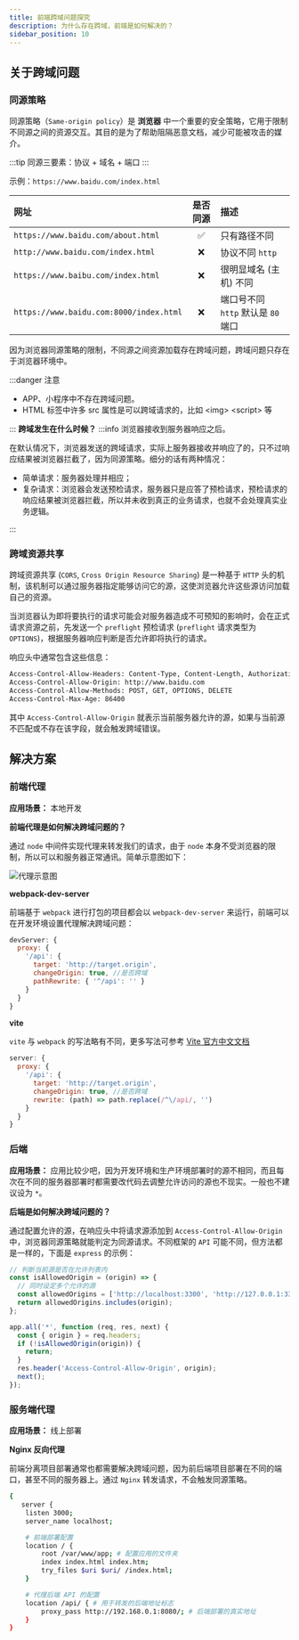 ```yaml
---
title: 前端跨域问题探究
description: 为什么存在跨域，前端是如何解决的？
sidebar_position: 10
---
```


<Author count={2800} publish="2023-4-8 0:30" update="" />

## 关于跨域问题

### 同源策略

同源策略（`Same-origin policy`）是 <Highlight>**浏览器**</Highlight> 中一个重要的安全策略，它用于限制不同源之间的资源交互。其目的是为了帮助阻隔恶意文档，减少可能被攻击的媒介。

:::tip
同源三要素：协议 + 域名 + 端口
:::

<!--truncate-->

>

示例：`https://www.baidu.com/index.html`

| 网址                                    | 是否同源 | 描述                               |
| :-------------------------------------- | :------: | :--------------------------------- |
| `https://www.baidu.com/about.html`      |    ✅    | 只有路径不同                       |
| `http://www.baidu.com/index.html`       |    ❌    | 协议不同 `http`                    |
| `https://www.baibu.com/index.html`      |    ❌    | 很明显域名 (主机) 不同             |
| `https://www.baidu.com:8000/index.html` |    ❌    | 端口号不同 `http` 默认是 `80` 端口 |

因为浏览器同源策略的限制，不同源之间资源加载存在跨域问题，<Emphasis>跨域问题只存在于浏览器环境中</Emphasis>。

:::danger 注意

- APP、小程序中不存在跨域问题。
- HTML 标签中许多 src 属性是可以跨域请求的，比如 <img\> <script\> 等

:::
**跨域发生在什么时候？**
:::info
浏览器接收到服务器响应之后。

在默认情况下，浏览器发送的跨域请求，实际上服务器接收并响应了的，只不过响应结果被浏览器拦截了，因为同源策略。细分的话有两种情况：

- 简单请求：服务器处理并相应；
- 复杂请求：浏览器会发送预检请求，服务器只是应答了预检请求，预检请求的响应结果被浏览器拦截，所以并未收到真正的业务请求，也就不会处理真实业务逻辑。

:::

### 跨域资源共享

跨域资源共享 (`CORS`, `Cross Origin Resource Sharing`) 是一种基于 `HTTP` 头的机制，该机制可以通过服务器指定能够访问它的源，这使浏览器允许这些源访问加载自己的资源。

当浏览器认为即将要执行的请求可能会<Emphasis>对服务器造成不可预知的影响时</Emphasis>，会在正式请求资源之前，先发送一个 `preflight` 预检请求 (`preflight` 请求类型为 `OPTIONS`)，根据服务器响应判断是否允许即将执行的请求。

响应头中通常包含这些信息：

```bash
Access-Control-Allow-Headers: Content-Type, Content-Length, Authorization, Accept, X-Requested-With
Access-Control-Allow-Origin: http://www.baidu.com
Access-Control-Allow-Methods: POST, GET, OPTIONS, DELETE
Access-Control-Max-Age: 86400
```

其中 `Access-Control-Allow-Origin` 就表示当前服务器允许的源，如果与当前源不匹配或不存在该字段，就会触发跨域错误。

## 解决方案

### 前端代理

**应用场景：** 本地开发

**前端代理是如何解决跨域问题的？**

通过 `node` 中间件实现代理来转发我们的请求，由于 `node` 本身不受浏览器的限制，所以可以和服务器正常通讯。简单示意图如下：

![代理示意图](./images/proxy-server.png)

**webpack-dev-server**

前端基于 `webpack` 进行打包的项目都会以 `webpack-dev-server` 来运行，前端可以在开发环境设置代理解决跨域问题：

```js
devServer: {
  proxy: {
    '/api': {
      target: 'http://target.origin',
      changeOrigin: true, //是否跨域
      pathRewrite: { '^/api': '' }
    }
  }
}
```

**vite**

`vite` 与 `webpack` 的写法略有不同，更多写法可参考 [Vite 官方中文文档](https://cn.vitejs.dev/config/server-options.html#server-proxy)

```js
server: {
  proxy: {
    '/api': {
      target: 'http://target.origin',
      changeOrigin: true, //是否跨域
      rewrite: (path) => path.replace(/^\/api/, '')
    }
  }
}
```

### 后端

**应用场景：** 应用比较少吧，因为开发环境和生产环境部署时的源不相同，而且每次在不同的服务器部署时都需要改代码去调整允许访问的源也不现实。一般也不建议设为 `*`。

**后端是如何解决跨域问题的？**

通过配置允许的源，在响应头中将请求源添加到 `Access-Control-Allow-Origin` 中，浏览器同源策略就能判定为同源请求。不同框架的 `API` 可能不同，但方法都是一样的，下面是 `express` 的示例：

```js
// 判断当前源是否在允许列表内
const isAllowedOrigin = (origin) => {
  // 同时设定多个允许的源
  const allowedOrigins = ['http://localhost:3300', 'http://127.0.0.1:3300'];
  return allowedOrigins.includes(origin);
};

app.all('*', function (req, res, next) {
  const { origin } = req.headers;
  if (!isAllowedOrigin(origin)) {
    return;
  }
  res.header('Access-Control-Allow-Origin', origin);
  next();
});
```

### 服务端代理

**应用场景：** 线上部署

**Nginx 反向代理**

前端分离项目部署通常也都需要解决跨域问题，因为前后端项目部署在不同的端口，甚至不同的服务器上。通过 `Nginx` 转发请求，不会触发同源策略。

```bash
{
   server {
    listen 3000;
    server_name localhost;

	# 前端部署配置
    location / {
        root /var/www/app; # 配置应用的文件夹
        index index.html index.htm;
        try_files $uri $uri/ /index.html;
    }

    # 代理后端 API 的配置
    location /api/ { # 用于转发的后端地址标志
        proxy_pass http://192.168.0.1:8080/; # 后端部署的真实地址
    }
}
```

